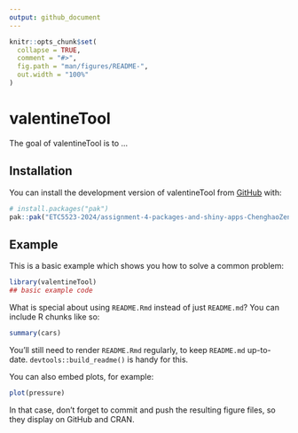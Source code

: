 ```yaml
---
output: github_document
---
```


<!-- README.md is generated from README.Rmd. Please edit that file -->

```r
knitr::opts_chunk$set(
  collapse = TRUE,
  comment = "#>",
  fig.path = "man/figures/README-",
  out.width = "100%"
)
```

# valentineTool

<!-- badges: start -->
<!-- badges: end -->

The goal of valentineTool is to ...

## Installation

You can install the development version of valentineTool from [GitHub](https://github.com/) with:

``` r
# install.packages("pak")
pak::pak("ETC5523-2024/assignment-4-packages-and-shiny-apps-ChenghaoZeng")
```

## Example

This is a basic example which shows you how to solve a common problem:

```r
library(valentineTool)
## basic example code
```

What is special about using `README.Rmd` instead of just `README.md`? You can include R chunks like so:

```r
summary(cars)
```

You'll still need to render `README.Rmd` regularly, to keep `README.md` up-to-date. `devtools::build_readme()` is handy for this.

You can also embed plots, for example:

```r
plot(pressure)
```

In that case, don't forget to commit and push the resulting figure files, so they display on GitHub and CRAN.
